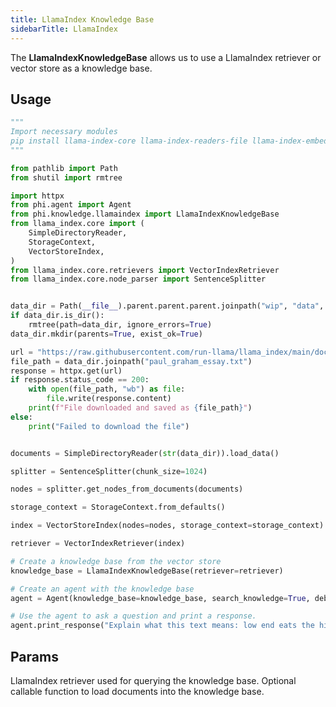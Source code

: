 ```yaml
---
title: LlamaIndex Knowledge Base
sidebarTitle: LlamaIndex
---
```


The **LlamaIndexKnowledgeBase** allows us to use a LlamaIndex retriever or vector store as a knowledge base.

## Usage

```python langchain_kb.py
"""
Import necessary modules
pip install llama-index-core llama-index-readers-file llama-index-embeddings-openai phidata
"""

from pathlib import Path
from shutil import rmtree

import httpx
from phi.agent import Agent
from phi.knowledge.llamaindex import LlamaIndexKnowledgeBase
from llama_index.core import (
    SimpleDirectoryReader,
    StorageContext,
    VectorStoreIndex,
)
from llama_index.core.retrievers import VectorIndexRetriever
from llama_index.core.node_parser import SentenceSplitter


data_dir = Path(__file__).parent.parent.parent.joinpath("wip", "data", "paul_graham")
if data_dir.is_dir():
    rmtree(path=data_dir, ignore_errors=True)
data_dir.mkdir(parents=True, exist_ok=True)

url = "https://raw.githubusercontent.com/run-llama/llama_index/main/docs/docs/examples/data/paul_graham/paul_graham_essay.txt"
file_path = data_dir.joinpath("paul_graham_essay.txt")
response = httpx.get(url)
if response.status_code == 200:
    with open(file_path, "wb") as file:
        file.write(response.content)
    print(f"File downloaded and saved as {file_path}")
else:
    print("Failed to download the file")


documents = SimpleDirectoryReader(str(data_dir)).load_data()

splitter = SentenceSplitter(chunk_size=1024)

nodes = splitter.get_nodes_from_documents(documents)

storage_context = StorageContext.from_defaults()

index = VectorStoreIndex(nodes=nodes, storage_context=storage_context)

retriever = VectorIndexRetriever(index)

# Create a knowledge base from the vector store
knowledge_base = LlamaIndexKnowledgeBase(retriever=retriever)

# Create an agent with the knowledge base
agent = Agent(knowledge_base=knowledge_base, search_knowledge=True, debug_mode=True, show_tool_calls=True)

# Use the agent to ask a question and print a response.
agent.print_response("Explain what this text means: low end eats the high end", markdown=True)
```

## Params

<ResponseField name="retriever" type="BaseRetriever" default="None">
  LlamaIndex retriever used for querying the knowledge base.
</ResponseField>
<ResponseField name="loader" type="Optional[Callable]" default="None">
  Optional callable function to load documents into the knowledge base.
</ResponseField>